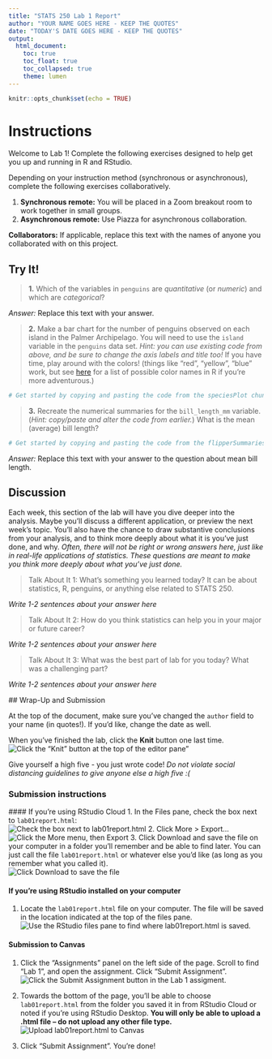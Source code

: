 ```yaml
---
title: "STATS 250 Lab 1 Report"
author: "YOUR NAME GOES HERE - KEEP THE QUOTES"
date: "TODAY'S DATE GOES HERE - KEEP THE QUOTES"
output:
  html_document:
    toc: true
    toc_float: true
    toc_collapsed: true
    theme: lumen
---
```


```r
knitr::opts_chunk$set(echo = TRUE)
```

# Instructions

Welcome to Lab 1! Complete the following exercises designed to help get you up and running in R and RStudio.

Depending on your instruction method (synchronous or asynchronous), complete the following exercises collaboratively.

1. **Synchronous remote:** You will be placed in a Zoom breakout room to work together in small groups.
1. **Asynchronous remote:** Use Piazza for asynchronous collaboration.

**Collaborators:** If applicable, replace this text with the names of anyone you collaborated with on this project.

## Try It!


> **1.** Which of the variables in `penguins` are *quantitative* (or *numeric*) and which are *categorical*?

  *Answer:*  Replace this text with your answer.


> **2.** Make a bar chart for the number of penguins observed on each island in the Palmer Archipelago. You will need to use the `island` variable in the `penguins` data set. *Hint: you can use existing code from above, and be sure to change the axis labels and title too!* \n
If you have time, play around with the colors! (things like "red", "yellow", "blue" work, but see [here](http://www.stat.columbia.edu/~tzheng/files/Rcolor.pdf) for a list of possible color names in R if you're more adventurous.)

```r
# Get started by copying and pasting the code from the speciesPlot chunk above! (Remember that this text is a comment, so it's not run by R; you can delete it if you want.)
```

> **3.** Recreate the numerical summaries for the `bill_length_mm` variable. (*Hint: copy/paste and alter the code from earlier.*) What is the mean (average) bill length?

  ```r
# Get started by copying and pasting the code from the flipperSummaries chunk above! (Remember that this text is a comment, so it's not run by R; you can delete it if you want.)
```

*Answer:* Replace this text with your answer to the question about mean bill length.

## Discussion
Each week, this section of the lab will have you dive deeper into the analysis. Maybe you'll discuss a different application, or preview the next week's topic. You'll also have the chance to draw substantive conclusions from your analysis, and to think more deeply about what it is you've just done, and why. *Often, there will not be right or wrong answers here, just like in real-life applications of statistics. These questions are meant to make you think more deeply about what you've just done.*

> Talk About It 1: What's something you learned today? It can be about statistics, R, penguins, or anything else related to STATS 250.

*Write 1-2 sentences about your answer here*

  > Talk About It 2: How do you think statistics can help you in your major or future career?

  *Write 1-2 sentences about your answer here*

  > Talk About It 3: What was the best part of lab for you today? What was a challenging part?

  *Write 1-2 sentences about your answer here*


  ## Wrap-Up and Submission

  At the top of the document, make sure you've changed the `author` field to your name (in quotes!). If you'd like, change the date as well.

When you've finished the lab, click the **Knit** button one last time.<br />
![Click the "Knit" button at the top of the editor pane"](images/knit-button.jpg)

Give yourself a high five - you just wrote code! *Do not violate social distancing guidelines to give anyone else a high five :(*

### Submission instructions
<!-- This is a comment and will not show up in your document. Note that the
numbering here is all 1's. This will automatically be converted to 1, 2, etc.
when you knit the document; writing all 1's makes it so you don't have to
constantly update the numbering when you move things around in editing! -->

  #### If you're using RStudio Cloud
  1. In the Files pane, check the box next to `lab01report.html`: </br>
  ![Check the box next to `lab01report.html`](images/html-checkbox.jpg)
2. Click More > Export... </br>
  ![Click the More menu, then Export](images/html-export.jpg)
3. Click Download and save the file on your computer in a folder you'll remember and be able to find later. You can just call the file `lab01report.html` or whatever else you'd like (as  long as you remember what you called it). </br>
  ![Click Download to save the file](images/html-download-button.jpg)

#### If you're using RStudio installed on your computer
1. Locate the `lab01report.html` file on your computer. The file will be saved in the location indicated at the top of the files pane. <br>
  ![Use the RStudio files pane to find where `lab01report.html` is saved.](images/desktop-filepath.jpg)

#### Submission to Canvas

1. Click the "Assignments" panel on the left side of the page. Scroll to find "Lab 1", and open the assignment. Click "Submit Assignment". <br />
  ![Click the Submit Assignment button in the Lab 1 assigment.](images/canvas-lab1.jpg)

2. Towards the bottom of the page, you'll be able to choose `lab01report.html` from the folder you saved it in from RStudio Cloud or noted if you're using RStudio Desktop. **You will only be able to upload a .html file -- do not upload any other file type.** <br />
  ![Upload lab01report.html to Canvas](images/canvas-file-upload.jpg)
3. Click "Submit Assignment". You're done!
